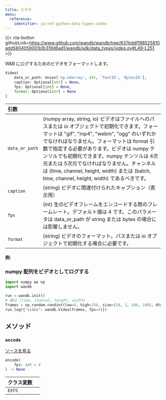 ```yaml
---
title: ビデオ
menu:
  reference:
    identifier: ja-ref-python-data-types-video
---
```


{{< cta-button githubLink=https://www.github.com/wandb/wandb/tree/637bddf198525810add5804059001b1b319d6ad1/wandb/sdk/data_types/video.py#L49-L251 >}}

W&B にログするためのビデオをフォーマットします。

```python
Video(
    data_or_path: Union['np.ndarray', str, 'TextIO', 'BytesIO'],
    caption: Optional[str] = None,
    fps: Optional[int] = None,
    format: Optional[str] = None
)
```

| 引数 |  |
| :--- | :--- |
|  `data_or_path` |  (numpy array, string, io) ビデオはファイルへのパスまたは io オブジェクトで初期化できます。フォーマットは "gif", "mp4", "webm", "ogg" のいずれかでなければなりません。フォーマットは format 引数で指定する必要があります。ビデオは numpy テンソルでも初期化できます。numpy テンソルは 4次元または 5次元でなければなりません。チャンネルは (time, channel, height, width) または (batch, time, channel, height, width) であるべきです。 |
|  `caption` |  (string) ビデオに関連付けられたキャプション（表示用） |
|  `fps` |  (int) 生のビデオフレームをエンコードする際のフレームレート。デフォルト値は 4 です。このパラメータは data_or_path が string または bytes の場合には影響しません。 |
|  `format` |  (string) ビデオのフォーマット。パスまたは io オブジェクトで初期化する場合に必要です。 |

#### 例:

### numpy 配列をビデオとしてログする

```python
import numpy as np
import wandb

run = wandb.init()
# 軸は (time, channel, height, width)
frames = np.random.randint(low=0, high=256, size=(10, 3, 100, 100), dtype=np.uint8)
run.log({"video": wandb.Video(frames, fps=4)})
```

## メソッド

### `encode`

[ソースを見る](https://www.github.com/wandb/wandb/tree/637bddf198525810add5804059001b1b319d6ad1/wandb/sdk/data_types/video.py#L140-L179)

```python
encode(
    fps: int = 4
) -> None
```

| クラス変数 |  |
| :--- | :--- |
|  `EXTS`<a id="EXTS"></a> |   |
